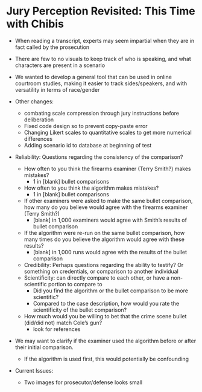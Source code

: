 # Jury Perception Revisited: This Time with Chibis {#study2}

- When reading a transcript, experts may seem impartial when they are in fact called by the prosecution
- There are few to no visuals to keep track of who is speaking, and what characters are present in a scenario
- We wanted to develop a general tool that can be used in online courtroom studies, making it easier to track sides/speakers, and with versatility in terms of race/gender

- Other changes:
  - combating scale compression through jury instructions before deliberation
  - Fixed code design so to prevent copy-paste error
  - Changing Likert scales to quantitative scales to get more numerical differences
  - Adding scenario id to database at beginning of test
- Reliability: Questions regarding the consistency of the comparison?
  - How often to you think the firearms examiner (Terry Smith?) makes mistakes?
     - 1 in [blank] bullet comparisons
   - How often to you think the algorithm makes mistakes?
     - 1 in [blank] bullet comparisons
   - If other examiners were asked to make the same bullet comparison, how many do you believe would agree with the firearms examiner (Terry Smith?)
     - [blank] in 1,000 examiners would agree with Smith's results of bullet comparison
   - If the algorithm were re-run on the same bullet comparison, how many times do you believe the algorithm would agree with these results?
       - [blank] in 1,000 runs would agree with the results of the bullet comparison
   - Credibility: Perhaps questions regarding the ability to testify? Or something on credentials, or comparison to another individual
   - Scientificity: can directly compare to each other, or have a non-scientific portion to compare to
     - Did you find the algorithm or the bullet comparison to be more scientific?
     - Compared to the case description, how would you rate the scientificity of the bullet comparison?
   - How much would you be willing to bet that the crime scene bullet (did/did not) match Cole's gun?
     - look for references
  
- We may want to clarify if the examiner used the algorithm before or after their initial comparison.
  - If the algorithm is used first, this would potentially be confounding
- Current Issues:
  - Two images for prosecutor/defense looks small